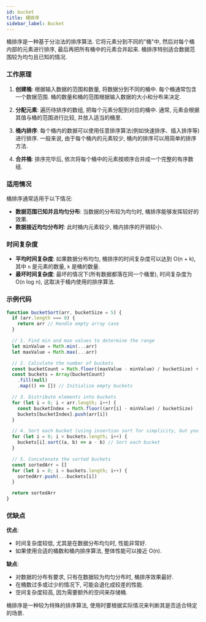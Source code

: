 ```yaml
---
id: bucket
title: 桶排序
sidebar_label: Bucket
---
```


桶排序是一种基于分治法的排序算法. 它将元素分到不同的"桶"中, 然后对每个桶内部的元素进行排序, 最后再把所有桶中的元素合并起来. 桶排序特别适合数据范围较为均匀且已知的情况.

### 工作原理

1. **创建桶**: 根据输入数据的范围和数量, 将数据分到不同的桶中. 每个桶通常包含一个数据范围. 桶的数量和桶的范围根据输入数据的大小和分布来决定.
2. **分配元素**: 遍历待排序的数组, 把每个元素分配到对应的桶中. 通常, 元素会根据其值与桶的范围进行比较, 并放入适当的桶里.

3. **桶内排序**: 每个桶内的数据可以使用任意排序算法(例如快速排序、插入排序等)进行排序. 一般来说, 由于每个桶内的元素较少, 桶内的排序可以用简单的排序方法.

4. **合并桶**: 排序完毕后, 依次将每个桶中的元素按顺序合并成一个完整的有序数组.

### 适用情况

桶排序通常适用于以下情况:

- **数据范围已知并且均匀分布**: 当数据的分布较为均匀时, 桶排序能够发挥较好的效果.
- **数据接近均匀分布时**: 此时桶内元素较少, 桶内排序的开销较小.

### 时间复杂度

- **平均时间复杂度**: 如果数据分布均匀, 桶排序的时间复杂度可以达到 O(n + k), 其中 `n` 是元素的数量, `k` 是桶的数量.
- **最坏时间复杂度**: 最坏的情况下(所有数据都落在同一个桶里), 时间复杂度为 O(n log n), 这取决于桶内使用的排序算法.

### 示例代码

```ts
function bucketSort(arr, bucketSize = 5) {
  if (arr.length === 0) {
    return arr // Handle empty array case
  }

  // 1. Find min and max values to determine the range
  let minValue = Math.min(...arr)
  let maxValue = Math.max(...arr)

  // 2. Calculate the number of buckets
  const bucketCount = Math.floor((maxValue - minValue) / bucketSize) + 1
  const buckets = Array(bucketCount)
    .fill(null)
    .map(() => []) // Initialize empty buckets

  // 3. Distribute elements into buckets
  for (let i = 0; i < arr.length; i++) {
    const bucketIndex = Math.floor((arr[i] - minValue) / bucketSize)
    buckets[bucketIndex].push(arr[i])
  }

  // 4. Sort each bucket (using insertion sort for simplicity, but you can use other sorting algorithms)
  for (let i = 0; i < buckets.length; i++) {
    buckets[i].sort((a, b) => a - b) // Sort each bucket
  }

  // 5. Concatenate the sorted buckets
  const sortedArr = []
  for (let i = 0; i < buckets.length; i++) {
    sortedArr.push(...buckets[i])
  }

  return sortedArr
}
```

### 优缺点

**优点**:

- 时间复杂度较低, 尤其是在数据分布均匀时, 性能非常好.
- 如果使用合适的桶数和桶内排序算法, 整体性能可以接近 O(n).

**缺点**:

- 对数据的分布有要求, 只有在数据较为均匀分布时, 桶排序效果最好.
- 在桶数过多或过少的情况下, 可能会退化成较差的性能.
- 空间复杂度较高, 因为需要额外的空间来存储桶.

桶排序是一种较为特殊的排序算法, 使用时要根据实际情况来判断其是否适合特定的场景.
